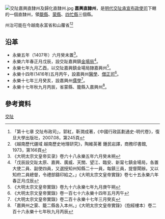 [[File:交阯嘉興直隸州及歸化直隸州.jpg|thumb]]
'''嘉興直隸州'''，是[[明代|明代]][[交阯承宣布政使司|交阯承宣布政使司]]下轄的一個直隸州，領[[籠縣|籠縣]]、[[蒙縣_(交阯)|蒙縣]]、[[四忙縣|四忙縣]]三個縣。

州治可能在今越南永富省和山蘿省<ref>「第十七章 交阯布政司」，郭紅，靳潤成著，《中國行政區劃通史-明代卷》，復旦大學出版社，2007.08，第245頁</ref><ref>《越南歷代疆域 越南歷史地理研究》，陶維英著 鍾民岩譯，商務印書館, 1973，第166頁</ref>
== 沿革 ==
* 永樂五年（1407年）六月癸未置<ref>《大明太宗文皇帝实录》卷六十八永樂五年六月癸未朔</ref>。
* 永樂六年春正月戊辰，設交趾嘉興鎮[[金場局|金場局]]<ref>「戊辰設交趾太原、嘉興、廣威、天關、望江、臨安、新甯七鎮金場局，各置大使二員、副使四員，又選授知州知縣二十一員，每鎮三員，提督閘辦。又以知府二員總督，令禮部鑄印給之。」《大明太宗文皇帝實錄》卷七十五永樂六年春正月戊辰</ref>。
* 永樂七年九月乙酉，以交阯嘉興鎮金場局隸嘉興州<ref>《大明太宗文皇帝實錄》卷九十六永樂七年九月庚午朔</ref>。
* 永樂十四年(1416年)五月丙午，設嘉興州[[醫學官|醫學]]、[[僧正司|僧正司]]<ref>《大明太宗文皇帝實錄》卷一百七十六永樂十四年五月丙午</ref>。
* 永樂十七年三月癸亥，設嘉興州[[儒學官|儒學]]<ref>《大明太宗文皇帝實錄》卷二百十永樂十七年三月癸亥</ref>。
* 永樂十七年秋九月丙辰，省蒙縣、籠縣入嘉興州<ref>「嘉興州之蒙、籠二縣各入本州。」《大明太宗文皇帝實錄》（抱經樓本）卷二百十六永樂十七年秋九月丙辰</ref>。
== 參考資料 ==
{{reflist}}
{{交阯承宣布政使司行政區劃}}
[[分類:明朝直隸州|交阯]]